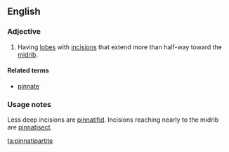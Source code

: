 ==English==

===Adjective===
{{en-adj|-}}

# {{context|botany|of leaves}} Having [[lobe]]s with [[incision]]s that extend more than half-way toward the [[midrib]].

====Related terms====
* [[pinnate]]

===Usage notes===
Less deep incisions are [[pinnatifid]]. Incisions reaching nearly to the midrib are [[pinnatisect]].

[[ta:pinnatipartite]]